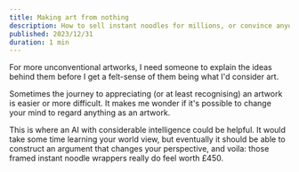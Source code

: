 ```yaml
---
title: Making art from nothing
description: How to sell instant noodles for millions, or convince anyone who will listen.
published: 2023/12/31
duration: 1 min
---
```


For more unconventional artworks, I need someone to explain the ideas behind them before I get a felt-sense of them being what I'd consider art.

Sometimes the journey to appreciating (or at least recognising) an artwork is easier or more difficult. It makes me wonder if it's possible to change your mind to regard anything as an artwork.

This is where an AI with considerable intelligence could be helpful. It would take some time learning your world view, but eventually it should be able to construct an argument that changes your perspective, and voila: those framed instant noodle wrappers really do feel worth £450.
